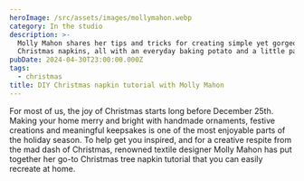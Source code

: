 ```yaml
---
heroImage: /src/assets/images/mollymahon.webp
category: In the studio
description: >-
  Molly Mahon shares her tips and tricks for creating simple yet gorgeous
  Christmas napkins, all with an everyday baking potato and a little paint.
pubDate: 2024-04-30T23:00:00.000Z
tags:
  - christmas
title: DIY Christmas napkin tutorial with Molly Mahon
---
```


For most of us, the joy of Christmas starts long before December 25th. Making your home merry and bright with handmade ornaments, festive creations and meaningful keepsakes is one of the most enjoyable parts of the holiday season. To help get you inspired, and for a creative respite from the mad dash of Christmas, renowned textile designer Molly Mahon has put together her go-to Christmas tree napkin tutorial that you can easily recreate at home.
